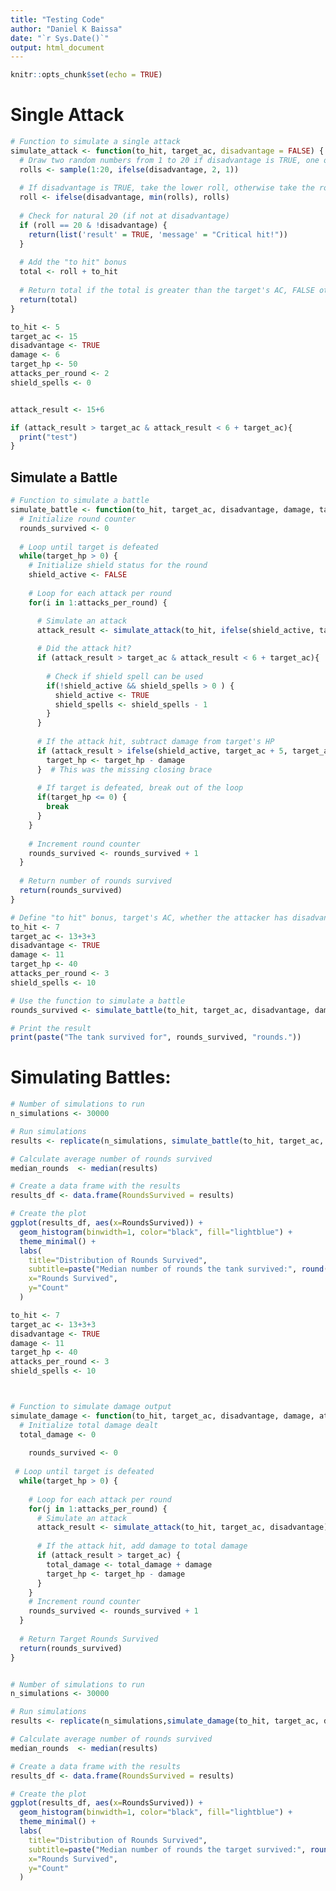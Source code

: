 ```yaml
---
title: "Testing Code"
author: "Daniel K Baissa"
date: "`r Sys.Date()`"
output: html_document
---
```


```r
knitr::opts_chunk$set(echo = TRUE)
```

# Single Attack
```r
# Function to simulate a single attack
simulate_attack <- function(to_hit, target_ac, disadvantage = FALSE) {
  # Draw two random numbers from 1 to 20 if disadvantage is TRUE, one otherwise
  rolls <- sample(1:20, ifelse(disadvantage, 2, 1))
  
  # If disadvantage is TRUE, take the lower roll, otherwise take the roll
  roll <- ifelse(disadvantage, min(rolls), rolls)
  
  # Check for natural 20 (if not at disadvantage)
  if (roll == 20 & !disadvantage) {
    return(list('result' = TRUE, 'message' = "Critical hit!"))
  }
  
  # Add the "to hit" bonus
  total <- roll + to_hit
  
  # Return total if the total is greater than the target's AC, FALSE otherwise
  return(total)
}
```

```r

to_hit <- 5
target_ac <- 15
disadvantage <- TRUE
damage <- 6
target_hp <- 50
attacks_per_round <- 2
shield_spells <- 0


attack_result <- 15+6

if (attack_result > target_ac & attack_result < 6 + target_ac){
  print("test")
}
```



## Simulate a Battle

```r
# Function to simulate a battle
simulate_battle <- function(to_hit, target_ac, disadvantage, damage, target_hp, attacks_per_round, shield_spells) {
  # Initialize round counter
  rounds_survived <- 0
  
  # Loop until target is defeated
  while(target_hp > 0) {
    # Initialize shield status for the round
    shield_active <- FALSE
    
    # Loop for each attack per round
    for(i in 1:attacks_per_round) {

      # Simulate an attack
      attack_result <- simulate_attack(to_hit, ifelse(shield_active, target_ac + 5, target_ac), disadvantage)
      
      # Did the attack hit?
      if (attack_result > target_ac & attack_result < 6 + target_ac){
        
        # Check if shield spell can be used
        if(!shield_active && shield_spells > 0 ) {
          shield_active <- TRUE
          shield_spells <- shield_spells - 1
        }
      }
      
      # If the attack hit, subtract damage from target's HP
      if (attack_result > ifelse(shield_active, target_ac + 5, target_ac)) {
        target_hp <- target_hp - damage
      }  # This was the missing closing brace
      
      # If target is defeated, break out of the loop
      if(target_hp <= 0) {
        break
      }
    }
    
    # Increment round counter
    rounds_survived <- rounds_survived + 1
  }
  
  # Return number of rounds survived
  return(rounds_survived)
}


```

```r
# Define "to hit" bonus, target's AC, whether the attacker has disadvantage, damage, target's HP, and attacks per round
to_hit <- 7
target_ac <- 13+3+3
disadvantage <- TRUE
damage <- 11
target_hp <- 40
attacks_per_round <- 3
shield_spells <- 10

# Use the function to simulate a battle
rounds_survived <- simulate_battle(to_hit, target_ac, disadvantage, damage, target_hp, attacks_per_round, shield_spells)

# Print the result
print(paste("The tank survived for", rounds_survived, "rounds."))
```

# Simulating Battles:



```r
# Number of simulations to run
n_simulations <- 30000

# Run simulations
results <- replicate(n_simulations, simulate_battle(to_hit, target_ac, disadvantage, damage, target_hp, attacks_per_round, shield_spells))

# Calculate average number of rounds survived
median_rounds  <- median(results)

# Create a data frame with the results
results_df <- data.frame(RoundsSurvived = results)

# Create the plot
ggplot(results_df, aes(x=RoundsSurvived)) +
  geom_histogram(binwidth=1, color="black", fill="lightblue") +
  theme_minimal() +
  labs(
    title="Distribution of Rounds Survived",
    subtitle=paste("Median number of rounds the tank survived:", round(median_rounds , 2)),
    x="Rounds Survived", 
    y="Count"
  )

```

```r
to_hit <- 7
target_ac <- 13+3+3
disadvantage <- TRUE
damage <- 11
target_hp <- 40
attacks_per_round <- 3
shield_spells <- 10



# Function to simulate damage output
simulate_damage <- function(to_hit, target_ac, disadvantage, damage, attacks_per_round, rounds) {
  # Initialize total damage dealt
  total_damage <- 0
  
    rounds_survived <- 0
    
 # Loop until target is defeated
  while(target_hp > 0) {
    
    # Loop for each attack per round
    for(j in 1:attacks_per_round) {
      # Simulate an attack
      attack_result <- simulate_attack(to_hit, target_ac, disadvantage)
      
      # If the attack hit, add damage to total damage
      if (attack_result > target_ac) {
        total_damage <- total_damage + damage
        target_hp <- target_hp - damage
      }
    }
    # Increment round counter
    rounds_survived <- rounds_survived + 1
  }
  
  # Return Target Rounds Survived
  return(rounds_survived)
}


# Number of simulations to run
n_simulations <- 30000

# Run simulations
results <- replicate(n_simulations,simulate_damage(to_hit, target_ac, disadvantage, damage, attacks_per_round, rounds))

# Calculate average number of rounds survived
median_rounds  <- median(results)

# Create a data frame with the results
results_df <- data.frame(RoundsSurvived = results)

# Create the plot
ggplot(results_df, aes(x=RoundsSurvived)) +
  geom_histogram(binwidth=1, color="black", fill="lightblue") +
  theme_minimal() +
  labs(
    title="Distribution of Rounds Survived",
    subtitle=paste("Median number of rounds the target survived:", round(median_rounds , 2)),
    x="Rounds Survived", 
    y="Count"
  )

```

